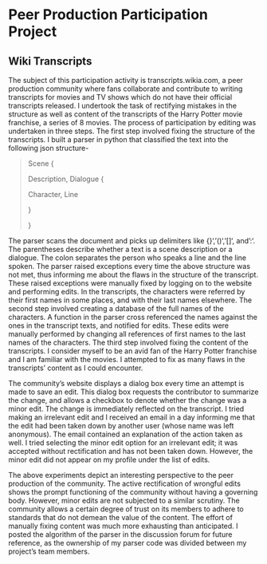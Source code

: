 # Peer Production Participation Project

## Wiki Transcripts

The subject of this participation activity is transcripts.wikia.com, a peer production community where fans collaborate and contribute to writing transcripts for movies and TV shows which do not have their official transcripts released. I undertook the task of rectifying mistakes in the structure as well as content of the transcripts of the Harry Potter movie franchise, a series of 8 movies.
The process of participation by editing was undertaken in three steps. The first step involved fixing the structure of the transcripts. I built a parser in python that classified the text into the following json structure-

> Scene {
>
> Description, Dialogue {
>
> Character, Line
>
> }
>
> }

The parser scans the document and picks up delimiters like {}', '()', '[]', and ':'. The parentheses describe whether a text is a scene description or a dialogue. The colon separates the person who speaks a line and the line spoken. The parser raised exceptions every time the above structure was not met, thus informing me about the flaws in the structure of the transcript. These raised exceptions were manually fixed by logging on to the website and performing edits. In the transcripts, the characters were referred by their first names in some places, and with their last names elsewhere. The second step involved creating a database of the full names of the characters. A function in the parser cross referenced the names against the ones in the transcript texts, and notified for edits. These edits were manually performed by changing all references of first names to the last names of the characters. The third step involved fixing the content of the transcripts. I consider myself to be an avid fan of the Harry Potter franchise and I am familiar with the movies. I attempted to fix as many flaws in the transcripts' content as I could encounter.

The community's website displays a dialog box every time an attempt is made to save an edit. This dialog box requests the contributor to summarize the change, and allows a checkbox to denote whether the change was a minor edit. The change is immediately reflected on the transcript. I tried making an irrelevant edit and I received an email in a day informing me that the edit had been taken down by another user (whose name was left anonymous). The email contained an explanation of the action taken as well. I tried selecting the minor edit option for an irrelevant edit; it was accepted without rectification and has not been taken down. However, the minor edit did not appear on my profile under the list of edits.

The above experiments depict an interesting perspective to the peer production of the community. The active rectification of wrongful edits shows the prompt functioning of the community without having a governing body. However, minor edits are not subjected to a similar scrutiny. The community allows a certain degree of trust on its members to adhere to standards that do not demean the value of the content. The effort of manually fixing content was much more exhausting than anticipated. I posted the algorithm of the parser in the discussion forum for future reference, as the ownership of my parser code was divided between my project's team members.
